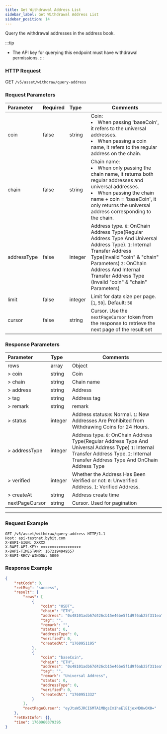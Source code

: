 ```yaml
---
title: Get Withdrawal Address List
sidebar_label: Get Withdrawal Address List
sidebar_position: 14
---
```


Query the withdrawal addresses in the address book.

:::tip
* The API key for querying this endpoint must have withdrawal permissions.
:::


### HTTP Request
GET `/v5/asset/withdraw/query-address`

### Request Parameters
| Parameter | Required | Type | Comments|
|:----- |:-------|:-----|------ |
|coin |false |string |Coin: <li> When passing 'baseCoin', it refers to the universal addresses.</li><li>When passing a coin name, it refers to the regular address on the chain.</li> |
|chain |false |string |Chain name:<li>When only passing the chain name, it returns both regular addresses and universal addresses.</li><li>When passing the chain name + coin = 'baseCoin', it only returns the universal address corresponding to the chain.</li> |
|addressType |false |integer |Address type. `0`: OnChain Address Type(Regular Address Type And Universal Address Type). `1`: Internal Transfer Address Type(Invalid "coin" & "chain" Parameters) `2`: OnChain Address And Internal Transfer Address Type (Invalid "coin" & "chain" Parameters)|
|limit |false |integer |Limit for data size per page. [`1`, `50`]. Default: `50`|
|cursor |false |string |Cursor. Use the `nextPageCursor` token from the response to retrieve the next page of the result set|

### Response Parameters
| Parameter | Type | Comments|
|:----- |:-----|----- |
|rows |array|Object |
|> coin |string |Coin |
|> chain |string |Chain name |
|> address |string |Address|
|> tag |string |Address tag |
|> remark |string |remark |
|> status|integer |Address status:`0`: Normal. `1`: New Addresses Are Prohibited from Withdrawing Coins for 24 Hours.|
|> addressType|integer |Address type. `0`: OnChain Address Type(Regular Address Type And Universal Address Type) `1`: Internal Transfer Address Type. `2`: Internal Transfer Address Type And OnChain Address Type|
|> verified |integer |Whether the Address Has Been Verified or not: `0`: Unverified Address. `1`: Verified Address.|
|> createAt |string |Address create time|
|nextPageCursor |string|Cursor. Used for pagination |

---

### Request Example

<Tabs groupId="programming-languages">
<TabItem value="http" label="HTTP">

```http
GET /v5/asset/withdraw/query-address HTTP/1.1
Host: api-testnet.bybit.com
X-BAPI-SIGN: XXXXX
X-BAPI-API-KEY: xxxxxxxxxxxxxxxxxx
X-BAPI-TIMESTAMP: 1672194949557
X-BAPI-RECV-WINDOW: 5000
```

</TabItem>

</Tabs>

### Response Example

```json
{
    "retCode": 0,
    "retMsg": "success",
    "result": {
        "rows": [
            {
                "coin": "USDT",
                "chain": "ETH",
                "address": "0x48101adb67d426cb15e46be5f1d9f6ab25f311ea",
                "tag": "",
                "remark": "",
                "status": 0,
                "addressType": 0,
                "verified": 0,
                "createdAt": "1760951195"
            },
            {
                "coin": "baseCoin",
                "chain": "ETH",
                "address": "0x48101adb67d426cb15e46be5f1d9f6ab25f311ea",
                "tag": "",
                "remark": "Universal Address",
                "status": 0,
                "addressType": 0,
                "verified": 0,
                "createdAt": "1760951332"
            }
        ],
        "nextPageCursor": "eyJtaW5JRCI6MTA1MDgsIm1heElEIjoxMDUwOX0="
    },
    "retExtInfo": {},
    "time": 1760960379395
}
```
